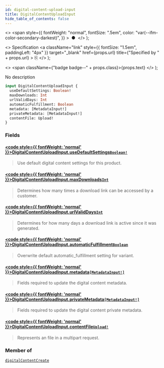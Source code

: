 ```yaml
---
id: digital-content-upload-input
title: DigitalContentUploadInput
hide_table_of_contents: false
---
```


  <>
    <span
      style={{
        fontWeight: "normal",
        fontSize: ".5em",
        color: "var(--ifm-color-secondary-darkest)",
      }}
    >
      &nbsp;●&nbsp;
    </span>
  </>
);

  <>
    Specification
    <a
      className="link"
      style={{ fontSize: "1.5em", paddingLeft: "4px" }}
      target="\_blank"
      href={props.url}
      title={"Specified by " + props.url}
    >
      ⎘
    </a>
  </>
);

  <>
    <span className={"badge badge--" + props.class}>{props.text}</span>
  </>
);

No description

```graphql
input DigitalContentUploadInput {
  useDefaultSettings: Boolean!
  maxDownloads: Int
  urlValidDays: Int
  automaticFulfillment: Boolean
  metadata: [MetadataInput!]
  privateMetadata: [MetadataInput!]
  contentFile: Upload!
}
```

### Fields

#### [<code style={{ fontWeight: 'normal' }}>DigitalContentUploadInput.<b>useDefaultSettings</b></code>](#)<Bullet />[`Boolean!`](../../../api-reference/miscellaneous/scalars/boolean) <Badge class="secondary" text="non-null"/> <Badge class="secondary" text="scalar"/> <Badge class="secondary" text="miscellaneous"/>

> Use default digital content settings for this product.

#### [<code style={{ fontWeight: 'normal' }}>DigitalContentUploadInput.<b>maxDownloads</b></code>](#)<Bullet />[`Int`](../../../api-reference/miscellaneous/scalars/int) <Badge class="secondary" text="scalar"/> <Badge class="secondary" text="miscellaneous"/>

> Determines how many times a download link can be accessed by a customer.

#### [<code style={{ fontWeight: 'normal' }}>DigitalContentUploadInput.<b>urlValidDays</b></code>](#)<Bullet />[`Int`](../../../api-reference/miscellaneous/scalars/int) <Badge class="secondary" text="scalar"/> <Badge class="secondary" text="miscellaneous"/>

> Determines for how many days a download link is active since it was generated.

#### [<code style={{ fontWeight: 'normal' }}>DigitalContentUploadInput.<b>automaticFulfillment</b></code>](#)<Bullet />[`Boolean`](../../../api-reference/miscellaneous/scalars/boolean) <Badge class="secondary" text="scalar"/> <Badge class="secondary" text="miscellaneous"/>

> Overwrite default automatic_fulfillment setting for variant.

#### [<code style={{ fontWeight: 'normal' }}>DigitalContentUploadInput.<b>metadata</b></code>](#)<Bullet />[`[MetadataInput!]`](../../../api-reference/miscellaneous/inputs/metadata-input) <Badge class="secondary" text="list"/> <Badge class="secondary" text="input"/> <Badge class="secondary" text="miscellaneous"/>

> Fields required to update the digital content metadata.

<Badge text="Added in Saleor 3.8" class="secondary margin-bottom--sm" />

>

#### [<code style={{ fontWeight: 'normal' }}>DigitalContentUploadInput.<b>privateMetadata</b></code>](#)<Bullet />[`[MetadataInput!]`](../../../api-reference/miscellaneous/inputs/metadata-input) <Badge class="secondary" text="list"/> <Badge class="secondary" text="input"/> <Badge class="secondary" text="miscellaneous"/>

> Fields required to update the digital content private metadata.

<Badge text="Added in Saleor 3.8" class="secondary margin-bottom--sm" />

>

#### [<code style={{ fontWeight: 'normal' }}>DigitalContentUploadInput.<b>contentFile</b></code>](#)<Bullet />[`Upload!`](../../../api-reference/miscellaneous/scalars/upload) <Badge class="secondary" text="non-null"/> <Badge class="secondary" text="scalar"/> <Badge class="secondary" text="miscellaneous"/>

> Represents an file in a multipart request.

### Member of

[`digitalContentCreate`](../../../api-reference/products/mutations/digital-content-create) <Badge class="secondary" text="mutation"/>
